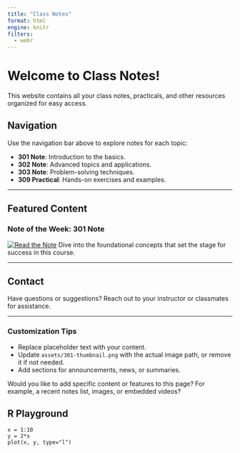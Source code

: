 ```yaml
---
title: "Class Notes"
format: html
engine: knitr
filters:
  - webr
---
```


# Welcome to Class Notes!

This website contains all your class notes, practicals, and other resources organized for easy access.

## Navigation

Use the navigation bar above to explore notes for each topic:

- **301 Note**: Introduction to the basics.
- **302 Note**: Advanced topics and applications.
- **303 Note**: Problem-solving techniques.
- **309 Practical**: Hands-on exercises and examples.

---

## Featured Content

### Note of the Week: 301 Note
[![Read the Note](assets/301-thumbnail.png)](301.qmd)
Dive into the foundational concepts that set the stage for success in this course.

---

## Contact

Have questions or suggestions? Reach out to your instructor or classmates for assistance.

---

### **Customization Tips**
- Replace placeholder text with your content.
- Update `assets/301-thumbnail.png` with the actual image path, or remove it if not needed.
- Add sections for announcements, news, or summaries.

Would you like to add specific content or features to this page? For example, a recent notes list, images, or embedded videos?

## R Playground
```webr-r
x = 1:10
y = 2*x
plot(x, y, type="l")
```


